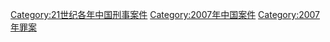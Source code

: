 [[Category:21世纪各年中国刑事案件|Category:21世纪各年中国刑事案件]]
[[Category:2007年中国案件|Category:2007年中国案件]]
[[Category:2007年罪案|Category:2007年罪案]]